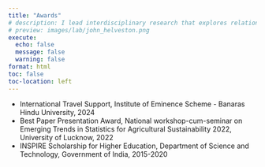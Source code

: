 ```yaml
---
title: "Awards"
# description: I lead interdisciplinary research that explores relationships between technological change and factors that shape it, such as consumer behavior, market dynamics, and policy. I apply a systems engineering perspective to better understand these relationships and to inform policy, with an emphasis on accelerating transitions to cleaner technologies. I have expertise in choice modeling, survey design, programming in R, China, and the global electric vehicle industry.
# preview: images/lab/john_helveston.png
execute: 
  echo: false
  message: false
  warning: false
format: html 
toc: false
toc-location: left
---
```


- International Travel Support, Institute of Eminence Scheme - Banaras Hindu University, 2024
- Best Paper Presentation Award, National workshop-cum-seminar on Emerging Trends in Statistics for Agricultural Sustainability 2022, University of Lucknow, 2022
- INSPIRE Scholarship for Higher Education, Department of Science and Technology, Government of India, 2015-2020
